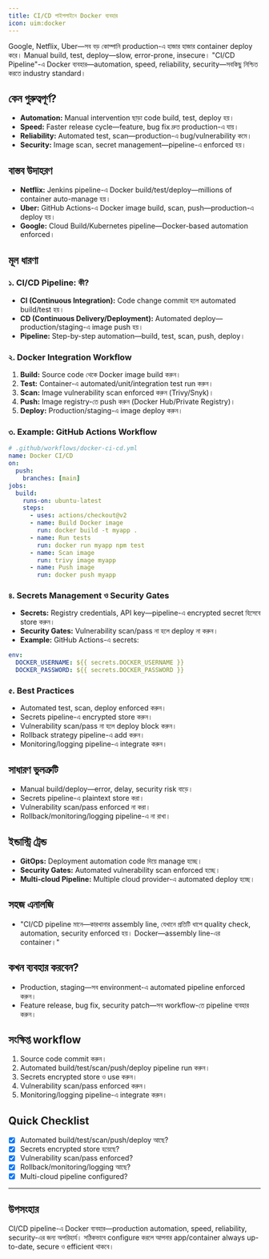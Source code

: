 ```yaml
---
title: CI/CD পাইপলাইনে Docker ব্যবহার
icon: uim:docker
---
```


Google, Netflix, Uber—সব বড় কোম্পানি production-এ হাজার হাজার container deploy করে। Manual build, test, deploy—slow, error-prone, insecure। "CI/CD Pipeline"-এ Docker ব্যবহার—automation, speed, reliability, security—সবকিছু নিশ্চিত করতে industry standard।

## কেন গুরুত্বপূর্ণ?

- **Automation:** Manual intervention ছাড়া code build, test, deploy হয়।
- **Speed:** Faster release cycle—feature, bug fix দ্রুত production-এ যায়।
- **Reliability:** Automated test, scan—production-এ bug/vulnerability কমে।
- **Security:** Image scan, secret management—pipeline-এ enforced হয়।

## বাস্তব উদাহরণ

- **Netflix:** Jenkins pipeline-এ Docker build/test/deploy—millions of container auto-manage হয়।
- **Uber:** GitHub Actions-এ Docker image build, scan, push—production-এ deploy হয়।
- **Google:** Cloud Build/Kubernetes pipeline—Docker-based automation enforced।

## মূল ধারণা

### ১. CI/CD Pipeline: কী?

- **CI (Continuous Integration):** Code change commit হলে automated build/test হয়।
- **CD (Continuous Delivery/Deployment):** Automated deploy—production/staging-এ image push হয়।
- **Pipeline:** Step-by-step automation—build, test, scan, push, deploy।

### ২. Docker Integration Workflow

1. **Build:** Source code থেকে Docker image build করুন।
2. **Test:** Container-এ automated/unit/integration test run করুন।
3. **Scan:** Image vulnerability scan enforced করুন (Trivy/Snyk)।
4. **Push:** Image registry-তে push করুন (Docker Hub/Private Registry)।
5. **Deploy:** Production/staging-এ image deploy করুন।

### ৩. Example: GitHub Actions Workflow

```yaml
# .github/workflows/docker-ci-cd.yml
name: Docker CI/CD
on:
  push:
    branches: [main]
jobs:
  build:
    runs-on: ubuntu-latest
    steps:
      - uses: actions/checkout@v2
      - name: Build Docker image
        run: docker build -t myapp .
      - name: Run tests
        run: docker run myapp npm test
      - name: Scan image
        run: trivy image myapp
      - name: Push image
        run: docker push myapp
```

### ৪. Secrets Management ও Security Gates

- **Secrets:** Registry credentials, API key—pipeline-এ encrypted secret হিসেবে store করুন।
- **Security Gates:** Vulnerability scan/pass না হলে deploy না করুন।
- **Example:** GitHub Actions-এ secrets:

```yaml
env:
  DOCKER_USERNAME: ${{ secrets.DOCKER_USERNAME }}
  DOCKER_PASSWORD: ${{ secrets.DOCKER_PASSWORD }}
```

### ৫. Best Practices

- Automated test, scan, deploy enforced করুন।
- Secrets pipeline-এ encrypted store করুন।
- Vulnerability scan/pass না হলে deploy block করুন।
- Rollback strategy pipeline-এ add করুন।
- Monitoring/logging pipeline-এ integrate করুন।

## সাধারণ ভুলত্রুটি

- Manual build/deploy—error, delay, security risk বাড়ে।
- Secrets pipeline-এ plaintext store করা।
- Vulnerability scan/pass enforced না করা।
- Rollback/monitoring/logging pipeline-এ না রাখা।

## ইন্ডাস্ট্রি ট্রেন্ড

- **GitOps:** Deployment automation code দিয়ে manage হচ্ছে।
- **Security Gates:** Automated vulnerability scan enforced হচ্ছে।
- **Multi-cloud Pipeline:** Multiple cloud provider-এ automated deploy হচ্ছে।

## সহজ এনালজি

- "CI/CD pipeline মানে—কারখানার assembly line, যেখানে প্রতিটি ধাপে quality check, automation, security enforced হয়। Docker—assembly line-এর container।"

## কখন ব্যবহার করবেন?

- Production, staging—সব environment-এ automated pipeline enforced করুন।
- Feature release, bug fix, security patch—সব workflow-তে pipeline ব্যবহার করুন।

## সংক্ষিপ্ত workflow

1. Source code commit করুন।
2. Automated build/test/scan/push/deploy pipeline run করুন।
3. Secrets encrypted store ও use করুন।
4. Vulnerability scan/pass enforced করুন।
5. Monitoring/logging pipeline-এ integrate করুন।

## Quick Checklist

- [x] Automated build/test/scan/push/deploy আছে?
- [x] Secrets encrypted store হয়েছে?
- [x] Vulnerability scan/pass enforced?
- [x] Rollback/monitoring/logging আছে?
- [x] Multi-cloud pipeline configured?

---

## উপসংহার

CI/CD pipeline-এ Docker ব্যবহার—production automation, speed, reliability, security-এর জন্য অপরিহার্য। সঠিকভাবে configure করলে আপনার app/container always up-to-date, secure ও efficient থাকবে।

